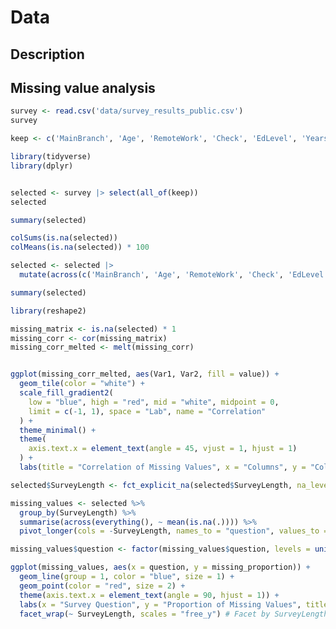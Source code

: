 # Data

## Description

## Missing value analysis

```r
survey <- read.csv('data/survey_results_public.csv')
survey
```

```r
keep <- c('MainBranch', 'Age', 'RemoteWork', 'Check', 'EdLevel', 'YearsCode', 'YearsCodePro', 'DevType', 'Country', 'SOVisitFreq', 'SOAccount', 'SOPartFreq', 'SOComm', 'AISelect', 'AISent', 'AIAcc', 'AIComplex', 'AIThreat', 'ICorPM', 'WorkExp', 'Knowledge_1', 'Knowledge_2', 'Knowledge_3', 'Knowledge_4', 'Knowledge_5', 'Knowledge_6', 'Knowledge_7', 'Knowledge_8', 'Knowledge_9', 'TimeSearching', 'TimeAnswering', 'ProfessionalCloud', 'ProfessionalQuestion', 'Industry', 'SurveyLength', 'SurveyEase', 'ConvertedCompYearly', 'JobSat')
```

```r
library(tidyverse)
library(dplyr)


selected <- survey |> select(all_of(keep))
selected
```

```r
summary(selected)

colSums(is.na(selected))
colMeans(is.na(selected)) * 100

selected <- selected |>
  mutate(across(c('MainBranch', 'Age', 'RemoteWork', 'Check', 'EdLevel', 'DevType', 'SOVisitFreq', 'SOAccount', 'SOPartFreq', 'SOComm', 'AISelect', 'AISent', 'AIAcc', 'AIComplex', 'AIThreat', 'ICorPM', 'Knowledge_1', 'Knowledge_2', 'Knowledge_3', 'Knowledge_4', 'Knowledge_5', 'Knowledge_6', 'Knowledge_7', 'Knowledge_8', 'Knowledge_9', 'TimeSearching', 'TimeAnswering', 'ProfessionalCloud', 'ProfessionalQuestion', 'SurveyLength', 'SurveyEase', 'JobSat'), as.factor))

summary(selected)
```

```r
library(reshape2)

missing_matrix <- is.na(selected) * 1
missing_corr <- cor(missing_matrix)
missing_corr_melted <- melt(missing_corr)


ggplot(missing_corr_melted, aes(Var1, Var2, fill = value)) +
  geom_tile(color = "white") +
  scale_fill_gradient2(
    low = "blue", high = "red", mid = "white", midpoint = 0,
    limit = c(-1, 1), space = "Lab", name = "Correlation"
  ) +
  theme_minimal() +
  theme(
    axis.text.x = element_text(angle = 45, vjust = 1, hjust = 1)
  ) +
  labs(title = "Correlation of Missing Values", x = "Columns", y = "Columns")
```

```r
selected$SurveyLength <- fct_explicit_na(selected$SurveyLength, na_level = "Missing")

missing_values <- selected %>%
  group_by(SurveyLength) %>%
  summarise(across(everything(), ~ mean(is.na(.)))) %>%
  pivot_longer(cols = -SurveyLength, names_to = "question", values_to = "missing_proportion")

missing_values$question <- factor(missing_values$question, levels = unique(missing_values$question))

ggplot(missing_values, aes(x = question, y = missing_proportion)) +
  geom_line(group = 1, color = "blue", size = 1) +
  geom_point(color = "red", size = 2) +
  theme(axis.text.x = element_text(angle = 90, hjust = 1)) +
  labs(x = "Survey Question", y = "Proportion of Missing Values", title = "Missing Data Across Survey Questions by SurveyLength") +
  facet_wrap(~ SurveyLength, scales = "free_y") # Facet by SurveyLength
```


